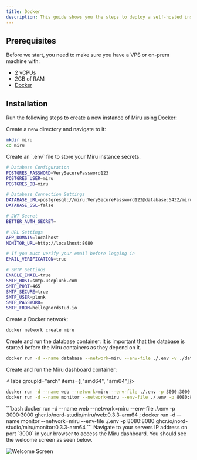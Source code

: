```yaml
---
title: Docker
description: This guide shows you the steps to deploy a self-hosted instance of Miru using Docker.
---
```


## Prerequisites

Before we start, you need to make sure you have a VPS or on-prem machine with:

-   2 vCPUs
-   2GB of RAM
-   [Docker](https://docs.docker.com/engine/install/)

## Installation

Run the following steps to create a new instance of Miru using Docker:

<Steps>

<Step>
Create a new directory and navigate to it:

```bash
mkdir miru
cd miru
```

</Step>

<Step>
Create an `.env` file to store your Miru instance secrets.

```sh
# Database Configuration
POSTGRES_PASSWORD=VerySecurePassword123
POSTGRES_USER=miru
POSTGRES_DB=miru

# Database Connection Settings
DATABASE_URL=postgresql://miru:VerySecurePassword123@database:5432/miru
DATABASE_SSL=false

# JWT Secret
BETTER_AUTH_SECRET=

# URL Settings
APP_DOMAIN=localhost
MONITOR_URL=http://localhost:8080

# If you must verify your email before logging in
EMAIL_VERIFICATION=true

# SMTP Settings
ENABLE_EMAIL=true
SMTP_HOST=smtp.useplunk.com
SMTP_PORT=465
SMTP_SECURE=true
SMTP_USER=plunk
SMTP_PASSWORD=
SMTP_FROM=hello@nordstud.io
```

</Step>

<Step>
Create a Docker network:

```bash
docker network create miru
```

</Step>

<Step>
Create and run the database container:

<Callout title="Note" type="warn">
	It is important that the database is started before the Miru containers as
	they depend on it.
</Callout>

```bash
docker run -d --name database --network=miru --env-file ./.env -v ./database:/var/lib/postgresql/data -p 5432:5432 postgres:17.3
```

</Step>

<Step>
Create and run the Miru dashboard container:

<Tabs groupId="arch" items={["amd64", "arm64"]}>
<Tab value="amd64">
```bash
docker run -d --name web --network=miru --env-file ./.env -p 3000:3000 ghcr.io/nord-studio/miru/web:0.3.3-amd64 ;
docker run -d --name monitor --network=miru --env-file ./.env -p 8080:8080 ghcr.io/nord-studio/miru/monitor:0.3.3-amd64
```
</Tab>

<Tab value="arm64">
```bash
docker run -d --name web --network=miru --env-file ./.env -p 3000:3000 ghcr.io/nord-studio/miru/web:0.3.3-arm64 ;
docker run -d --name monitor --network=miru --env-file ./.env -p 8080:8080 ghcr.io/nord-studio/miru/monitor:0.3.3-arm64
```
</Tab>
</Tabs>

</Step>

<Step>
Navigate to your servers IP address on port `3000` in your browser to access the Miru dashboard. You should see the welcome screen as seen below.

![Welcome Screen](/screenshots/welcome.png)

</Step>

</Steps>
